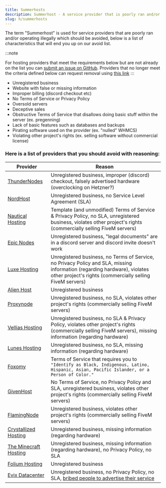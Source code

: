 ```yaml
---
title: Summerhosts
description: Summerhost - A service provider that is poorly ran and/or operating illegally which should be avoided.
slug: h/summerhosts
---
```


The term "Summerhost" is used for service providers that are poorly ran and/or operating illegally which should be avoided, below is a list of characteristics that will end you up on our avoid list.

:::note

For hosting providers that meet the requirements below but are not already on the list you can [submit an issue on GitHub](https://link.setup.md/summerhost-addition). Providers that no longer meet the criteria defined below can request removal using [this link](https://link.setup.md/summerhost-removal)
:::

<ul class="pl-5 list-disc">
    <li>Unregistered business</li>
    <li>Website with false or missing information</li>
    <li>Improper billing (discord checkout etc)</li>
    <li>No Terms of Service or Privacy Policy</li>
    <li>Oversold servers</li>
    <li>Deceptive sales</li>
    <li>Obstructive Terms of Service that disallows doing basic stuff within the server (ex. pregenning)</li>
    <li>Lack of basic features such as databases and backups</li>
    <li>Pirating software used on the provider (ex. "nulled" WHMCS)</li>
    <li>Violating other project's rights (ex. selling software without commercial license)</li>
</ul>

### Here is a list of providers that you should avoid with reasoning:

| Provider                                                 | Reason                                                                                                                                                                                                                      |
| -------------------------------------------------------- | --------------------------------------------------------------------------------------------------------------------------------------------------------------------------------------------------------------------------- |
| [ThunderNodes](https://thundernodes.cloud)               | Unregistered business, improper (discord) checkout, falsely advertised hardware (overclocking on Hetzner?)                                                                            |
| [NordHost](https://nordhost.cc)                          | Unregistered business, no Service Level Agreement (SLA)                                                                                                                                                  |
| [Nautical Hosting](https://nauticalhosting.org)          | Template (and unmodified) Terms of Service & Privacy Policy, no SLA, unregistered business, violates other project's rights (commercially selling FiveM servers)                      |
| [Epic Nodes](https://epicnodes.com/)                     | Unregistered business, "legal documents" are in a discord server and discord invite doesn't work                                                                                                                            |
| [Luxe Hosting](https://my.luxe-hosting.nl)               | Unregistered business, no Terms of Service, no Privacy Policy and SLA, missing information (regarding hardware), violates other project's rights (commercially selling FiveM servers) |
| [Alien Host](https://alienhost.net)                      | Unregistered business                                                                                                                                                                                                       |
| [Proxynode](https://proxynode.pro)                       | Unregistered business, no SLA, violates other project's rights (commercially selling FiveM servers)                                                                                                      |
| [Vellias Hosting](https://velliashosting.online)         | Unregistered business, no SLA & Privacy Policy, violates other project's rights (commercially selling FiveM servers), missing information (regarding hardware)                        |
| [Lunes Hosting](https://lunes.host)                      | Unregistered business, no SLA, missing information (regarding hardware)                                                                                                                                  |
| [Foxomy](https://foxomy.com)                             | Terms of Service that requires you to `"Identify as Black, Indigenous, Latino, Hispanic, Asian, Pacific Islander, or a Person of Color."`                                                                                   |
| [GivenHost](https://givenhost.com)                       | No Terms of Service, no Privacy Policy and SLA, unregistered business, violates other project's rights (commercially selling FiveM servers)                                                              |
| [FlamingNode](https://flamingnode.com)                   | Unregistered business, violates other project's rights (commercially selling FiveM servers)                                                                                                              |
| [Crystallized Hosting](https://crystallized.host)        | Unregistered business, missing information (regarding hardware)                                                                                                                                          |
| [The Minecraft Hosting](https://theminecrafthosting.com) | Unregistered business, missing information (regarding hardware), no Privacy Policy, no SLA                                                                                                               |
| [Folium Hosting](https://foliumhosting.net)              | Unregistered business                                                                                                                                                                                                       |
| [Evix Datacenter](evix-datacenter.online)                | Unregistered business, no Privacy Policy, no SLA, [bribed people to advertise their service](http://media.eternalsproperty.online/u/tCBZSA.png)                                                                             |
